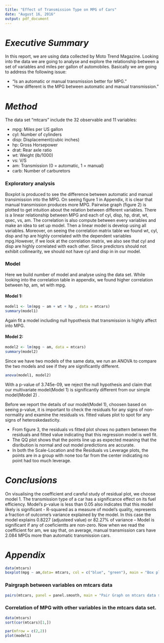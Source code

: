 ```yaml
---
title: "Effect of Transmission Type on MPG of Cars"
date: "August 16, 2016"
output: pdf_document
---
```


# *Executive Summary*
In this report, we are using data collected by Moto Trend Magazine. Looking into the data we are going to analyse and explore the relationship between a set of variables and miles per gallon of automobiles. Basically we are going to address the following issue:

- "Is an automatic or manual transmission better for MPG."
- "How different is the MPG between automatic and manual transmission."


# *Method*

The data set "mtcars" include the 32 observable and 11 variables: 

- mpg: Miles per US gallon
- cyl: Number of cylinders
- disp: Displacement(cubic inches)
- hp: Gross Horsepower
- drat: Rear axle ratio
- wt: Weight (lb/1000)
- vs: V/S
- am: Transmission (0 = automatic, 1 = manual)
- carb: Number of carburetors

### Exploratory analysis

Boxplot is produced to see the difference between automatic and manual transimission into the MPG. On seeing figure 1 in Appendix, it is clear that manual transmission produces more MPG. Pairwise graph (figure 2) is plotted to get intuition about the relation between different variables. There is a linear relationship between MPG and each of cyl, disp, hp, drat, wt, qsec, vs, am. The correlation is also compute between every variables and make an idea to set up model.
Then a linear model is develop using all variables. Moreover, on seeing the correlation matrix table we found wt, cyl, disp and hp are highly correlated with the dependent variables mpg.However, if we look at the correlation matrix, we also see that cyl and disp are highly correlated with each other. Since predictors should not exhibit collinearity, we should not have cyl and disp in in our model.


### Model

Here we build number of model and analyse using the data set. While looking into the correlation table in appendix, we found higher correlation between hp, am, wt with mpg. 

#### Model 1:
```r
model1 <- lm(mpg ~ am + wt + hp , data = mtcars)
summary(model1)
```

Again fit a model including null hypothesis that transmission is highly affect into MPG.

#### Model 2:
```r
model2 <- lm(mpg ~ am, data = mtcars)
summary(model2)
```

Since we have two models of the same data, we run an ANOVA to compare the two models and see if they are significantly different.

```r
anova(model1, model2)
```


With a p-value of 3.745e-09, we reject the null hypothesis and claim that our multivariate model(Model 1) is significantly different from our simple model(Model 2) .

Before we report the details of our model(Model 1), choosen based on seeing p-value, it is important to check the residuals for any signs of non-normality and examine the residuals vs. fitted values plot to spot for any signs of heteroskedasticity.

- From figure 3, the residuals vs fitted plot shows no pattern between the residuals and fitted value indicating that this regression model is well fit.
- The QQ plot shows that the points line up as expected meaning that the disribution is normal and out model predictions are accurate.
- In both the Scale-Location and the Residuals vs Leverage plots, the points are in a group with none too far from the center indicating no point had too much leverage.

# *Conclusions*

On visualising the coefficient and careful study of residual plot, we choose model 1. The transmission type of a car has a significance effect on its fuel efficiency. Model’s p-value is less than 0.05 also indicates that this model likely is significant - R-squared as a measure of model’s quality, represents a fraction of outcome’s variance explained by the model. In this case the model explains 0.8227 (adjusteed value) or 82.27% of variance – Model is significant if any of coeficientts are non-zero. Now when we read the coefficient for am, we say that, on average, manual transmission cars have 2.084 MPGs more than automatic transmission cars.


# *Appendix*

```r
data(mtcars)
boxplot(mpg ~ am,data= mtcars, col = c("blue", "green"), main = "Box plot of MPG vs Transmission", xlab = "Transmission on (0= automatic, 1= manual)", ylab = "MPG")

```


### Pairgraph between variables on mtcars data

```r
pairs(mtcars, panel = panel.smooth, main = "Pair Graph on mtcars data set")
```

### Correlation of MPG with other variables in the mtcars data set.
```r
data(mtcars)
sort(cor(mtcars)[1,])
```


```r
par(mfrow = c(2,2))
plot(model1)
```

















